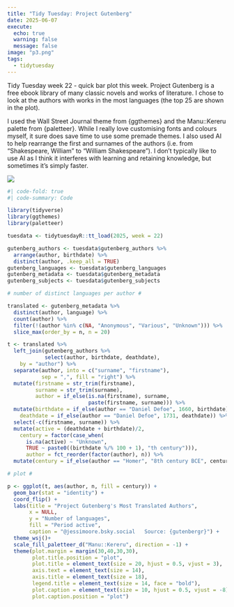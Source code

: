 ```yaml
---
title: "Tidy Tuesday: Project Gutenberg"
date: 2025-06-07
execute:
  echo: true
  warning: false
  message: false
image: "p3.png"
tags: 
  - tidytuesday
---
```


Tidy Tuesday week 22 - quick bar plot this week. Project Gutenberg is a free ebook library of many classic novels and works of literature. I chose to look at the authors with works in the most languages (the top 25 are shown in the plot).

I used the Wall Street Journal theme from {ggthemes} and the Manu::Kereru palette from {paletteer}. While I really love customising fonts and colours myself, it sure does save time to use some premade themes. I also used AI to help rearrange the first and surnames of the authors (i.e. from "Shakespeare, William" to "William Shakespeare"). I don't typically like to use AI as I think it interferes with learning and retaining knowledge, but sometimes it's simply faster.

![](p3.png)

```r
#| code-fold: true
#| code-summary: Code

library(tidyverse)
library(ggthemes)
library(paletteer)

tuesdata <- tidytuesdayR::tt_load(2025, week = 22)

gutenberg_authors <- tuesdata$gutenberg_authors %>%
  arrange(author, birthdate) %>%
  distinct(author, .keep_all = TRUE)
gutenberg_languages <- tuesdata$gutenberg_languages
gutenberg_metadata <- tuesdata$gutenberg_metadata
gutenberg_subjects <- tuesdata$gutenberg_subjects

# number of distinct languages per author #

translated <- gutenberg_metadata %>%
  distinct(author, language) %>%
  count(author) %>%
  filter(!(author %in% c(NA, "Anonymous", "Various", "Unknown"))) %>%
  slice_max(order_by = n, n = 20)

t <- translated %>%
  left_join(gutenberg_authors %>%
            select(author, birthdate, deathdate),
    by = "author") %>%
  separate(author, into = c("surname", "firstname"), 
           sep = ",", fill = "right") %>%
  mutate(firstname = str_trim(firstname),
         surname = str_trim(surname),
         author = if_else(is.na(firstname), surname, 
                          paste(firstname, surname))) %>%
  mutate(birthdate = if_else(author == "Daniel Defoe", 1660, birthdate),
    deathdate = if_else(author == "Daniel Defoe", 1731, deathdate)) %>%
  select(-c(firstname, surname)) %>%
  mutate(active = (deathdate + birthdate)/2,
    century = factor(case_when(
      is.na(active) ~ "Unknown",
      TRUE ~ paste0((birthdate %/% 100 + 1), "th century"))),
      author = fct_reorder(factor(author), n)) %>%
  mutate(century = if_else(author == "Homer", "8th century BCE", century))

# plot #

p <- ggplot(t, aes(author, n, fill = century)) +
  geom_bar(stat = "identity") +
  coord_flip() +
  labs(title = "Project Gutenberg's Most Translated Authors",
       x = NULL,
       y = "Number of languages",
       fill = "Period active",
       caption = "@jessimoore.bsky.social   Source: {gutenbergr}") +
  theme_wsj()+ 
  scale_fill_paletteer_d("Manu::Kereru", direction = -1) +
  theme(plot.margin = margin(30,40,30,30),
        plot.title.position = "plot",
        plot.title = element_text(size = 20, hjust = 0.5, vjust = 3),
        axis.text = element_text(size = 14),
        axis.title = element_text(size = 18),
        legend.title = element_text(size = 14, face = "bold"),
        plot.caption = element_text(size = 10, hjust = 0.5, vjust = -8),
        plot.caption.position = "plot")
```
